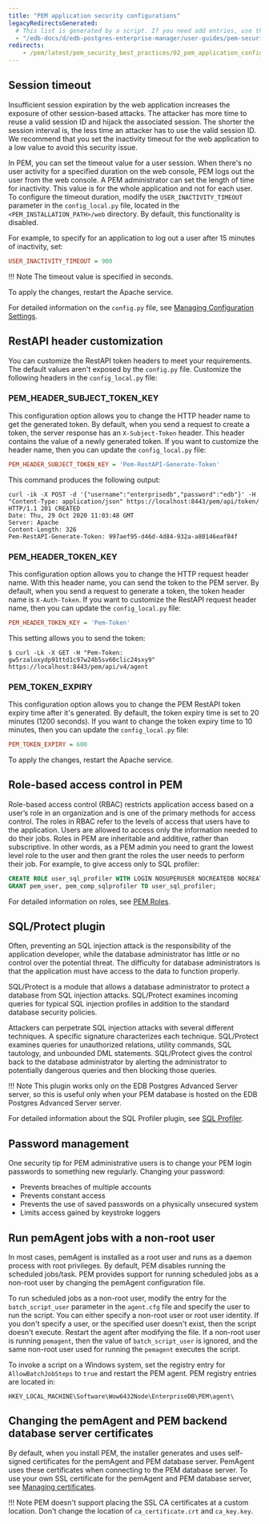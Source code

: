 ```yaml
---
title: "PEM application security configurations"
legacyRedirectsGenerated:
  # This list is generated by a script. If you need add entries, use the `legacyRedirects` key.
  - "/edb-docs/d/edb-postgres-enterprise-manager/user-guides/pem-security-guide/8.0/pem_application_configuration.html"
redirects:
    - /pem/latest/pem_security_best_practices/02_pem_application_configuration/
---
```


## Session timeout

Insufficient session expiration by the web application increases the exposure of other session-based attacks. The attacker has more time to reuse a valid session ID and hijack the associated session. The shorter the session interval is, the less time an attacker has to use the valid session ID. We recommend that you set the inactivity timeout for the web application to a low value to avoid this security issue.

In PEM, you can set the timeout value for a user session. When there's no user activity for a specified duration on the web console, PEM logs out the user from the web console. A PEM administrator can set the length of time for inactivity. This value is for the whole application and not for each user. To configure the timeout duration, modify the `USER_INACTIVITY_TIMEOUT` parameter in the `config_local.py` file, located in the `<PEM_INSTALLATION_PATH>/web` directory. By default, this functionality is disabled.

For example, to specify for an application to log out a user after 15 minutes of inactivity, set:

```ini
USER_INACTIVITY_TIMEOUT = 900
```

!!! Note
    The timeout value is specified in seconds.

To apply the changes, restart the Apache service.

For detailed information on the `config.py` file, see [Managing Configuration Settings](../../managing_configuration_settings/).

## RestAPI header customization

You can customize the RestAPI token headers to meet your requirements. The default values aren't exposed by the `config.py` file. Customize the following headers in the `config_local.py` file:

### PEM_HEADER_SUBJECT_TOKEN_KEY

This configuration option allows you to change the HTTP header name to get the generated token. By default, when you send a request to create a token, the server response has an `X-Subject-Token` header. This header contains the value of a newly generated token. If you want to customize the header name, then you can update the `config_local.py` file:

```ini
PEM_HEADER_SUBJECT_TOKEN_KEY = 'Pem-RestAPI-Generate-Token'
```

This command produces the following output:

```shell
curl -ik -X POST -d '{"username":"enterprisedb","password":"edb"}' -H "Content-Type: application/json" https://localhost:8443/pem/api/token/
HTTP/1.1 201 CREATED
Date: Thu, 29 Oct 2020 11:03:48 GMT
Server: Apache
Content-Length: 326
Pem-RestAPI-Generate-Token: 997aef95-d46d-4d84-932a-a80146eaf84f
```

### PEM_HEADER_TOKEN_KEY

This configuration option allows you to change the HTTP request header name. With this header name, you can send the token to the PEM server. By default, when you send a request to generate a token, the token header name is `X-Auth-Token`. If you want to customize the RestAPI request header name, then you can update the `config_local.py` file:

```ini
PEM_HEADER_TOKEN_KEY = 'Pem-Token'
```

This setting allows you to send the token:

```shell
$ curl -Lk -X GET -H "Pem-Token: gw5rzaloxydp91ttd1c97w24b5sv60clic24sxy9" https://localhost:8443/pem/api/v4/agent
```

### PEM_TOKEN_EXPIRY

This configuration option allows you to change the PEM RestAPI token expiry time after it's generated. By default, the token expiry time is set to 20 minutes (1200 seconds). If you want to change the token expiry time to 10 minutes, then you can update the `config_local.py` file:

```ini
PEM_TOKEN_EXPIRY = 600
```

To apply the changes, restart the Apache service.

## Role-based access control in PEM

Role-based access control (RBAC) restricts application access based on a user’s role in an organization and is one of the primary methods for access control. The roles in RBAC refer to the levels of access that users have to the application. Users are allowed to access only the information needed to do their jobs. Roles in PEM are inheritable and additive, rather than subscriptive. In other words, as a PEM admin you need to grant the lowest level role to the user and then grant the roles the user needs to perform their job. For example, to give access only to SQL profiler:

```sql
CREATE ROLE user_sql_profiler WITH LOGIN NOSUPERUSER NOCREATEDB NOCREATEROLE INHERIT NOREPLICATION CONNECTION LIMIT -1 PASSWORD 'xxxxxx';
GRANT pem_user, pem_comp_sqlprofiler TO user_sql_profiler;
```

For detailed information on roles, see [PEM Roles](../../managing_pem_server/#using-pem-predefined-roles-to-manage-access-to-pem-functionality).

## SQL/Protect plugin

Often, preventing an SQL injection attack is the responsibility of the application developer, while the database administrator has little or no control over the potential threat. The difficulty for database administrators is that the application must have access to the data to function properly.

SQL/Protect is a module that allows a database administrator to protect a database from SQL injection attacks. SQL/Protect examines incoming queries for typical SQL injection profiles in addition to the standard database security policies.

Attackers can perpetrate SQL injection attacks with several different techniques. A specific signature characterizes each technique. SQL/Protect examines queries for unauthorized relations, utility commands, SQL tautology, and unbounded DML statements. SQL/Protect gives the control back to the database administrator by alerting the administrator to potentially dangerous queries and then blocking those queries.

!!! Note
    This plugin works only on the EDB Postgres Advanced Server server, so this is useful only when your PEM database is hosted on the EDB Postgres Advanced Server server.

For detailed information about the SQL Profiler plugin, see [SQL Profiler](../../profiling_workloads/).

## Password management

One security tip for PEM administrative users is to change your PEM login passwords to something new regularly. Changing your password:

-   Prevents breaches of multiple accounts
-   Prevents constant access
-   Prevents the use of saved passwords on a physically unsecured system
-   Limits access gained by keystroke loggers

## Run pemAgent jobs with a non-root user

In most cases, pemAgent is installed as a root user and runs as a daemon process with root privileges. By default, PEM disables running the scheduled jobs/task. PEM provides support for running scheduled jobs as a non-root user by changing the pemAgent configuration file.

To run scheduled jobs as a non-root user, modify the entry for the `batch_script_user` parameter in the `agent.cfg` file and specify the user to run the script. You can either specify a non-root user or root user identity. If you don't specify a user, or the specified user doesn't exist, then the script doesn't execute. Restart the agent after modifying the file. If a non-root user is running `pemagent`, then the value of `batch_script_user` is ignored, and the same non-root user used for running the `pemagent` executes the script.

To invoke a script on a Windows system, set the registry entry for `AllowBatchJobSteps` to `true` and restart the PEM agent. PEM registry entries are located in:

```shell
HKEY_LOCAL_MACHINE\Software\Wow6432Node\EnterpriseDB\PEM\agent\
```

## Changing the pemAgent and PEM backend database server certificates

By default, when you install PEM, the installer generates and uses self-signed certificates for the pemAgent and PEM database server. PemAgent uses these certificates when connecting to the PEM database server. To use your own SSL certificate for the pemAgent and PEM database server, see [Managing certificates](../../certificates/).

!!! Note
    PEM doesn't support placing the SSL CA certificates at a custom location. Don't change the location of `ca_certificate.crt` and `ca_key.key`.

